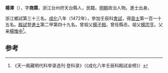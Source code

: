 '''楊澤'''（{{bd|1438年||？}}），字'''商霖'''，浙江台州府天台縣人，民籍。[[明朝|明朝]]政治人物。進士出身。

浙江鄉試第三十三名。[[成化|成化]]八年（1472年），參加壬辰科[[會試|會試]]，得[[貢士|貢士]]第一百一十五名。[[殿試|殿試]]登[[進士|進士]]第二甲第四十九名。曾祖父[[楊子相|楊子相]]，曾任縣丞。祖父[[楊宗亨|楊宗亨]]。父亲[[楊惟中|楊惟中]]<ref>《天一阁藏明代科举录选刊·登科录》（《成化八年壬辰科殿試金榜》）</ref>。

==参考==
{{reflist}}
{{明朝人物小作品}}
{{成化八年壬辰科殿試金榜}}